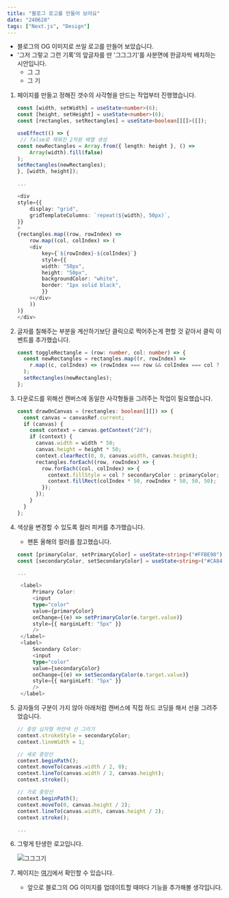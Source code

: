 ```yaml
---
title: "블로그 로고를 만들어 보아요"
date: "240628"
tags: ["Next.js", "Design"]
---
```


- 블로그의 OG 이미지로 쓰일 로고를 만들어 보았습니다.
- '그저 그렇고 그런 기록'의 앞글자를 딴 '그그그기'를 사분면에 한글자씩 배치하는 시안입니다.
  - 그 그
  - 그 기

1. 페이지를 만들고 정해진 갯수의 사각형을 만드는 작업부터 진행했습니다.

   ```typescript
   const [width, setWidth] = useState<number>(6);
   const [height, setHeight] = useState<number>(6);
   const [rectangles, setRectangles] = useState<boolean[][]>([]);

   useEffect(() => {
    // false로 채워진 2차원 배열 생성
   const newRectangles = Array.from({ length: height }, () =>
       Array(width).fill(false)
   );
   setRectangles(newRectangles);
   }, [width, height]);

   ...

   <div
   style={{
       display: "grid",
       gridTemplateColumns: `repeat(${width}, 50px)`,
   }}
   >
   {rectangles.map((row, rowIndex) =>
       row.map((col, colIndex) => (
       <div
           key={`${rowIndex}-${colIndex}`}
           style={{
           width: "50px",
           height: "50px",
           backgroundColor: "white",
           border: "1px solid black",
           }}
       ></div>
       ))
   )}
   </div>
   ```

2. 글자를 칠해주는 부분을 계산하기보단 클릭으로 찍어주는게 편할 것 같아서 클릭 이벤트를 추가했습니다.

   ```typescript
   const toggleRectangle = (row: number, col: number) => {
     const newRectangles = rectangles.map((r, rowIndex) =>
       r.map((c, colIndex) => (rowIndex === row && colIndex === col ? !c : c))
     );
     setRectangles(newRectangles);
   };
   ```

3. 다운로드를 위해선 캔버스에 동일한 사각형들을 그려주는 작업이 필요했습니다.

   ```typescript
   const drawOnCanvas = (rectangles: boolean[][]) => {
     const canvas = canvasRef.current;
     if (canvas) {
       const context = canvas.getContext("2d");
       if (context) {
         canvas.width = width * 50;
         canvas.height = height * 50;
         context.clearRect(0, 0, canvas.width, canvas.height);
         rectangles.forEach((row, rowIndex) => {
           row.forEach((col, colIndex) => {
             context.fillStyle = col ? secondaryColor : primaryColor;
             context.fillRect(colIndex * 50, rowIndex * 50, 50, 50);
           });
         });
       }
     }
   };
   ```

4. 색상을 변경할 수 있도록 컬러 피커를 추가했습니다.

   - 팬톤 올해의 컬러를 참고했습니다.

   ```typescript
   const [primaryColor, setPrimaryColor] = useState<string>("#FFBE98");
   const [secondaryColor, setSecondaryColor] = useState<string>("#CA848A");

   ...

    <label>
        Primary Color:
        <input
        type="color"
        value={primaryColor}
        onChange={(e) => setPrimaryColor(e.target.value)}
        style={{ marginLeft: "5px" }}
        />
    </label>
    <label>
        Secondary Color:
        <input
        type="color"
        value={secondaryColor}
        onChange={(e) => setSecondaryColor(e.target.value)}
        style={{ marginLeft: "5px" }}
        />
    </label>
   ```

5. 글자들의 구분이 가지 않아 아래처럼 캔버스에 직접 하드 코딩을 해서 선을 그려주었습니다.

   ```typescript
   // 중앙 십자형 하얀색 선 그리기
   context.strokeStyle = secondaryColor;
   context.lineWidth = 1;

   // 세로 중앙선
   context.beginPath();
   context.moveTo(canvas.width / 2, 0);
   context.lineTo(canvas.width / 2, canvas.height);
   context.stroke();

   // 가로 중앙선
   context.beginPath();
   context.moveTo(0, canvas.height / 2);
   context.lineTo(canvas.width, canvas.height / 2);
   context.stroke();

   ...
   ```

6. 그렇게 탄생한 로고입니다.

   ![그그그기](https://rxolve.github.io/og-image.png)

7. 페이지는 [여기](https://rxolve.github.io/dot-logo-maker)에서 확인할 수 있습니다.
   - 앞으로 블로그의 OG 이미지를 업데이트할 때마다 기능을 추가해볼 생각입니다.
